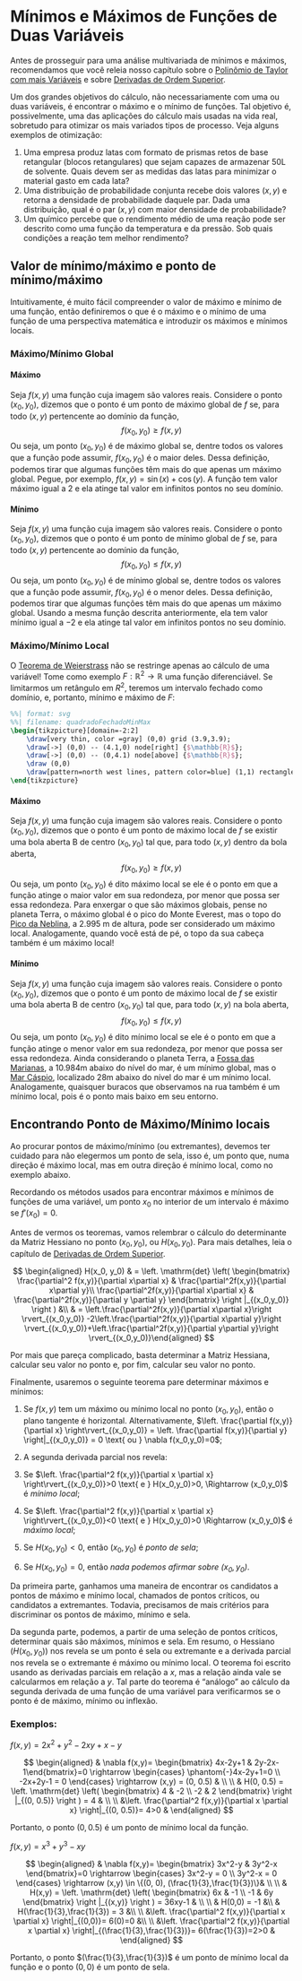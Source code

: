 # Mínimos e Máximos de Funções de Duas Variáveis
<!-- \newcommand{\pt}[3]{\frac{\partial^2{#1}}{\partial{#2}\partial{#3}}} -->
<!-- \newcommand{\ptd}[3]{\left. \frac{\partial^2{#1}}{\partial{#2}\partial{#3}} \right \rvert_{(x_0,y_0)}} -->

Antes de prosseguir para uma análise multivariada de mínimos e máximos, recomendamos que você releia nosso capítulo sobre
o [Polinômio de Taylor com mais Variáveis](taylor-multi.qmd) e sobre [Derivadas de Ordem Superior](d-ordem-superior.qmd).


Um dos grandes objetivos do cálculo, não necessariamente com uma ou duas variáveis, é encontrar o máximo e o mínimo de funções.
Tal objetivo é, possivelmente, uma das aplicações do cálculo mais usadas na vida real, sobretudo para otimizar os mais
variados tipos de processo. Veja alguns exemplos de otimização:

1. Uma empresa produz latas com formato de prismas retos de base retangular (blocos retangulares) que sejam capazes de
armazenar 50L de solvente. Quais devem ser as medidas das latas para minimizar o material gasto em cada lata?
2. Uma distribuição de probabilidade conjunta recebe dois valores $(x,y)$ e retorna a densidade de probabilidade daquele
par. Dada uma distribuição, qual é o par $(x,y)$ com maior densidade de probabilidade?
3. Um químico percebe que o rendimento médio de uma reação pode ser descrito como uma função da temperatura e da pressão.
Sob quais condições a reação tem melhor rendimento?

## Valor de mínimo/máximo e ponto de mínimo/máximo
Intuitivamente, é muito fácil compreender o valor de máximo e mínimo de uma função, então definiremos o que é o máximo
e o mínimo de uma função de uma perspectiva matemática e introduzir os máximos e mínimos locais.

### Máximo/Mínimo Global

#### Máximo

Seja $f(x,y)$ uma função cuja imagem são valores reais. Considere o ponto $(x_0, y_0)$, dizemos que o ponto é um ponto
de máximo global de $f$ se, para todo $(x,y)$ pertencente ao domínio da função,
$$
f(x_0, y_0) \geq f(x,y)
$$
Ou seja, um ponto $(x_0, y_0)$ é de máximo global se, dentre todos os valores que a função pode assumir, $f(x_0, y_0)$
é o maior deles. Dessa definição, podemos tirar que algumas funções têm mais do que apenas um máximo global. Pegue,
por exemplo, $f(x,y)= \sin(x) + \cos(y)$. A função tem valor máximo igual a $2$ e ela atinge tal valor em infinitos pontos
no seu domínio.

#### Mínimo

Seja $f(x,y)$ uma função cuja imagem são valores reais. Considere o ponto $(x_0, y_0)$, dizemos que o ponto é um ponto de
mínimo global de $f$ se, para todo $(x,y)$ pertencente ao domínio da função,
$$
f(x_0, y_0) \leq f(x,y)
$$
Ou seja, um ponto $(x_0, y_0)$ é de mínimo global se, dentre todos os valores que a função pode assumir, $f(x_0, y_0)$
é o menor deles. Dessa definição, podemos tirar que algumas funções têm mais do que apenas um máximo global. Usando a mesma
função descrita anteriormente, ela tem valor mínimo igual a $-2$ e ela atinge tal valor em infinitos pontos no seu domínio.

### Máximo/Mínimo Local

O [Teorema de Weierstrass](weierstrass.qmd) não se restringe apenas ao cálculo de uma variável!
Tome como exemplo $F: \mathbb{R}^2 \rightarrow \mathbb{R}$ uma função diferenciável. Se limitarmos um retângulo em $R^2$,
teremos um intervalo fechado como domínio, e, portanto, mínimo e máximo de $F$:

``` tikz
%%| format: svg
%%| filename: quadradoFechadoMinMax
\begin{tikzpicture}[domain=-2:2]
    \draw[very thin, color =gray] (0,0) grid (3.9,3.9);
    \draw[->] (0,0) -- (4.1,0) node[right] {$\mathbb{R}$};
    \draw[->] (0,0) -- (0,4.1) node[above] {$\mathbb{R}$};
    \draw (0,0)
    \draw[pattern=north west lines, pattern color=blue] (1,1) rectangle (3,3);
\end{tikzpicture}
```

#### Máximo

Seja $f(x,y)$ uma função cuja imagem são valores reais. Considere o ponto $(x_0, y_0)$, dizemos que o ponto é um ponto
de máximo local de $f$ se existir uma bola aberta B de centro $(x_0, y_0)$ tal que, para todo $(x,y)$ dentro da bola aberta,
$$
f(x_0,y_0) \geq f(x,y)
$$
Ou seja, um ponto $(x_0, y_0)$ é dito máximo local se ele é o ponto em que a função atinge o maior valor em sua redondeza,
por menor que possa ser essa redondeza. Para enxergar o que são máximos globais, pense no planeta Terra, o máximo global
é o pico do Monte Everest, mas o topo do [Pico da Neblina](https://pt.wikipedia.org/wiki/Pico_da_Neblina), a $2.995$ m de altura,
pode ser considerado um máximo local. Analogamente, quando você está de pé, o topo da sua cabeça também é um máximo local!

#### Mínimo

Seja $f(x,y)$ uma função cuja imagem são valores reais. Considere o ponto $(x_0, y_0)$, dizemos que o ponto é um ponto
de máximo local de $f$ se existir uma bola aberta B de centro $(x_0, y_0)$ tal que, para todo $(x,y)$ na bola aberta,
$$
f(x_0,y_0) \leq f(x,y)
$$
Ou seja, um ponto $(x_0, y_0)$ é dito mínimo local se ele é o ponto em que a função atinge o menor valor em sua redondeza,
por menor que possa ser essa redondeza. Ainda considerando o planeta Terra, a [Fossa das Marianas](https://pt.wikipedia.org/wiki/Fossa_das_Marianas),
a 10.984m abaixo do nível do mar, é um mínimo global, mas o [Mar Cáspio](https://pt.wikipedia.org/wiki/Mar_Cáspio),
localizado 28m abaixo do nível do mar é um mínimo local. Analogamente, quaisquer buracos que observamos na rua também é um mínimo local,
pois é o ponto mais baixo em seu entorno.

## Encontrando Ponto de Máximo/Mínimo locais

Ao procurar pontos de máximo/mínimo (ou extremantes), devemos ter cuidado para não elegermos um ponto de sela, isso é,
um ponto que, numa direção é máximo local, mas em outra direção é mínimo local, como no exemplo abaixo.

<!--<Colocar imagem>-->

Recordando os métodos usados para encontrar máximos e mínimos de funções de uma variável, um ponto $x_0$ no interior de um
intervalo é máximo se $f'(x_0)=0$. 

Antes de vermos os teoremas, vamos relembrar o cálculo do determinante da Matriz Hessiano no ponto $(x_0, y_0)$, ou $H(x_0, y_0)$.
Para mais detalhes, leia o capítulo de [Derivadas de Ordem Superior](d-ordem-superior.qmd).

$$
\begin{aligned}
H(x_0, y_0) 
& = \left. \mathrm{det} \left( \begin{bmatrix} \frac{\partial^2 f(x,y)}{\partial x\partial x} & \frac{\partial^2f(x,y)}{\partial x\partial y}\\ 
\frac{\partial^2f(x,y)}{\partial x\partial x} & \frac{\partial^2f(x,y)}{\partial y \partial y} \end{bmatrix} 
\right |_{(x_0,y_0)} \right )  &\\
& = \left.\frac{\partial^2f(x,y)}{\partial x\partial x}\right \rvert_{(x_0,y_0)} -2\left.\frac{\partial^2f(x,y)}{\partial x\partial y}\right \rvert_{(x_0,y_0)}+\left.\frac{\partial^2f(x,y)}{\partial y\partial y}\right \rvert_{(x_0,y_0)}\end{aligned}
$$


Por mais que pareça complicado, basta determinar a Matriz Hessiana, calcular seu valor no ponto e, por fim, calcular
seu valor no ponto.

Finalmente, usaremos o seguinte teorema pare determinar máximos e mínimos:

1. Se $f(x,y)$ tem um máximo ou mínimo local no ponto $(x_0, y_0)$, então o plano tangente é horizontal. Alternativamente,
$\left. \frac{\partial f(x,y)}{\partial x} \right\rvert_{(x_0,y_0)} = \left. \frac{\partial f(x,y)}{\partial y} \right|_{(x_0,y_0)} = 0 \text{ ou } \nabla f(x_0,y_0)=0$;

2. A segunda derivada parcial nos revela:

1. Se $\left. \frac{\partial^2 f(x,y)}{\partial x \partial x} \right\rvert_{(x_0,y_0)}>0 \text{ e } H(x_0,y_0)>0, \Rightarrow (x_0,y_0)$ é *mínimo local*;

2. Se $\left. \frac{\partial^2 f(x,y)}{\partial x \partial x} \right\rvert_{(x_0,y_0)}<0 \text{ e } H(x_0,y_0)>0 \Rightarrow (x_0,y_0)$ é *máximo local*;

3. Se $H(x_0,y_0)<0$, então $(x_0,y_0)$ é *ponto de sela*;

4. Se $H(x_0,y_0)=0$, então *nada podemos afirmar sobre $(x_0,y_0)$*.


Da primeira parte, ganhamos uma maneira de encontrar os candidatos a pontos de máximo e mínimo local, chamados de pontos
críticos, ou candidatos a extremantes. Todavia, precisamos de mais critérios para discriminar os pontos de máximo, mínimo e sela.

Da segunda parte, podemos, a partir de uma seleção de pontos críticos, determinar quais são máximos, mínimos e sela. Em resumo,
o Hessiano ($H(x_0, y_0)$) nos revela se um ponto é sela ou extremante e a derivada parcial nos revela se o extremante é
máximo ou mínimo local. O teorema foi escrito usando as derivadas parciais em relação a $x$, mas a relação ainda vale se
calcularmos em relação a $y$. Tal parte do teorema é "análogo" ao cálculo da segunda derivada de uma função de uma variável
para verificarmos se o ponto é de máximo, mínimo ou inflexão.

### Exemplos:

$f(x,y)=2x^2 + y^2 − 2xy + x − y$

$$
\begin{aligned}
& \nabla f(x,y)=
\begin{bmatrix} 4x-2y+1 & 2y-2x-1\end{bmatrix}=0 \rightarrow 
\begin{cases} \phantom{-}4x-2y+1=0 \\ -2x+2y-1 = 0 \end{cases} \rightarrow 
(x,y) = (0, 0.5) & \\ \\
&  H(0, 0.5) = 
\left. \mathrm{det} \left( \begin{bmatrix} 4 & -2 \\ 
                -2 & 2 \end{bmatrix}
\right |_{(0, 0.5)} \right ) = 4 & \\ \\
&\left. \frac{\partial^2 f(x,y)}{\partial x \partial x} \right|_{(0, 0.5)}=
4>0
& \end{aligned}
$$


Portanto, o ponto $(0, 0.5)$ é um ponto de mínimo local da função.

$f(x,y)=x^3 + y^3 − xy$

$$
\begin{aligned}
& \nabla f(x,y)=
\begin{bmatrix} 3x^2-y & 3y^2-x \end{bmatrix}=0 \rightarrow 
\begin{cases} 3x^2-y = 0 \\ 3y^2-x = 0 \end{cases} \rightarrow 
(x,y) \in \{(0, 0), (\frac{1}{3},\frac{1}{3})\}& \\ \\
&  H(x,y) = 
\left. \mathrm{det} \left( \begin{bmatrix} 6x & -1 \\ 
                -1 & 6y \end{bmatrix}
\right |_{(x,y)} \right ) = 36xy-1 & \\ \\
& H(0,0) = -1  &\\ 
& H(\frac{1}{3},\frac{1}{3}) = 3  &\\ \\
&\left. \frac{\partial^2 f(x,y)}{\partial x \partial x} \right|_{(0,0)}=
6(0)=0 &\\ \\
&\left. \frac{\partial^2 f(x,y)}{\partial x \partial x} \right|_{(\frac{1}{3},\frac{1}{3})}=
6(\frac{1}{3})=2>0
& \end{aligned}
$$

Portanto, o ponto $(\frac{1}{3},\frac{1}{3})$ é um ponto de mínimo local da função e o ponto $(0,0)$ é um ponto de sela.
